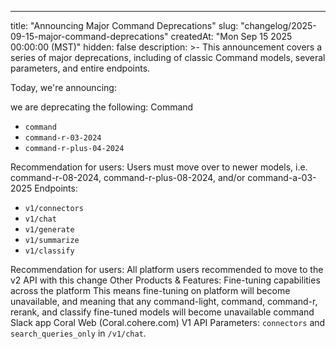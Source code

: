---
title: "Announcing Major Command Deprecations"
slug: "changelog/2025-09-15-major-command-deprecations"
createdAt: "Mon Sep 15 2025 00:00:00 (MST)"
hidden: false
description: >-
 This announcement covers a series of major deprecations, including of classic Command models, several parameters, and entire endpoints.


Today, we're announcing: 

we are deprecating the following:
Command
- `command`
- `command-r-03-2024`
- `command-r-plus-04-2024`

Recommendation for users: Users must move over to newer models, i.e. command-r-08-2024, command-r-plus-08-2024, and/or command-a-03-2025
Endpoints:

- `v1/connectors`
- `v1/chat`
- `v1/generate`
- `v1/summarize`
- `v1/classify`

Recommendation for users: All platform users recommended to move to the v2 API with this change
Other Products & Features: Fine-tuning capabilities across the platform
This means fine-tuning on platform will become unavailable, and meaning that any command-light, command, command-r, rerank, and classify fine-tuned models will become unavailable
command Slack app
Coral Web (Coral.cohere.com)
V1 API Parameters: `connectors` and `search_queries_only` in `/v1/chat`.